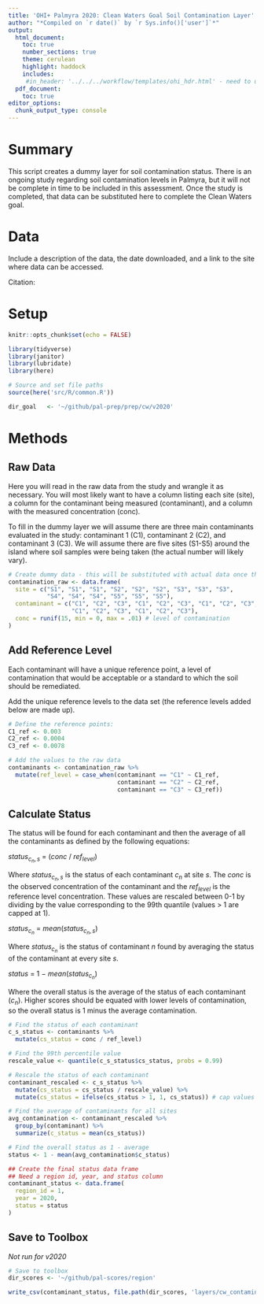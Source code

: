 ```yaml
---
title: 'OHI+ Palmyra 2020: Clean Waters Goal Soil Contamination Layer'
author: "*Compiled on `r date()` by `r Sys.info()['user']`*"
output: 
  html_document:
    toc: true
    number_sections: true
    theme: cerulean
    highlight: haddock
    includes: 
     #in_header: '../../../workflow/templates/ohi_hdr.html' - need to update this
  pdf_document:
    toc: true
editor_options: 
  chunk_output_type: console
---
```


# Summary 

This script creates a dummy layer for soil contamination status. There is an ongoing study regarding soil contamination levels in Palmyra, but it will not be complete in time to be included in this assessment. Once the study is completed, that data can be substituted here to complete the Clean Waters goal.  

# Data

Include a description of the data, the date downloaded, and a link to the site where data can be accessed.   

Citation:   

# Setup 

```r
knitr::opts_chunk$set(echo = FALSE)

library(tidyverse)
library(janitor)
library(lubridate)
library(here)

# Source and set file paths
source(here('src/R/common.R'))

dir_goal   <- '~/github/pal-prep/prep/cw/v2020'
```


# Methods 

## Raw Data

Here you will read in the raw data from the study and wrangle it as necessary. You will most likely want to have a column listing each site (site), a column for the contaminant being measured (contaminant), and a column with the measured concentration (conc).  

To fill in the dummy layer we will assume there are three main contaminants evaluated in the study: contaminant 1 (C1), contaminant 2 (C2), and contaminant 3 (C3). We will assume there are five sites (S1-S5) around the island where soil samples were being taken (the actual number will likely vary). 

```r

# Create dummy data - this will be substituted with actual data once the study is complete
contamination_raw <- data.frame(
  site = c("S1", "S1", "S1", "S2", "S2", "S2", "S3", "S3", "S3",
           "S4", "S4", "S4", "S5", "S5", "S5"),
  contaminant = c("C1", "C2", "C3", "C1", "C2", "C3", "C1", "C2", "C3",
                  "C1", "C2", "C3", "C1", "C2", "C3"),
  conc = runif(15, min = 0, max = .01) # level of contamination
)
```

## Add Reference Level

Each contaminant will have a unique reference point, a level of contamination that would be acceptable or a standard to which the soil should be remediated. 

Add the unique reference levels to the data set (the reference levels added below are made up).  

```r
# Define the reference points:
C1_ref <- 0.003
C2_ref <- 0.0004
C3_ref <- 0.0078

# Add the values to the raw data 
contaminants <- contamination_raw %>% 
  mutate(ref_level = case_when(contaminant == "C1" ~ C1_ref,
                               contaminant == "C2" ~ C2_ref,
                               contaminant == "C3" ~ C3_ref))
```


## Calculate Status

The status will be found for each contaminant and then the average of all the contaminants as defined by the following equations:  

$status_{c_{n},s}~=~(conc~/~ref_{level})$   

Where $status_{c_{n},s}$ is the status of each contaminant $c_{n}$ at site $s$. The $conc$ is the observed concentration of the contaminant and the $ref_{level}$ is the reference level concentration. These values are rescaled between 0-1 by dividing by the value corresponding to the 99th quantile (values > 1 are capped at 1).  

$status_{c_{n}}~=~mean(status_{c_{n},s})$  

Where $status_{c_{n}}$ is the status of contaminant $n$ found by averaging the status of the contaminant at every site $s$. 

$status~=~1~-~mean(status_{c_{n}})$ 

Where the overall status is the average of the status of each contaminant ($c_{n}$). Higher scores should be equated with lower levels of contamination, so the overall status is 1 minus the average contamination.  

```r

# Find the status of each contaminant
c_s_status <- contaminants %>% 
  mutate(cs_status = conc / ref_level)

# Find the 99th percentile value
rescale_value <- quantile(c_s_status$cs_status, probs = 0.99)

# Rescale the status of each contaminant 
contaminant_rescaled <- c_s_status %>% 
  mutate(cs_status = cs_status / rescale_value) %>% 
  mutate(cs_status = ifelse(cs_status > 1, 1, cs_status)) # cap values above 1 to 1

# Find the average of contaminants for all sites 
avg_contamination <- contaminant_rescaled %>% 
  group_by(contaminant) %>% 
  summarize(c_status = mean(cs_status))

# Find the overall status as 1 - average
status <- 1 - mean(avg_contamination$c_status)

## Create the final status data frame
## Need a region id, year, and status column 
contaminant_status <- data.frame(
  region_id = 1,
  year = 2020,
  status = status
)
```

## Save to Toolbox

*Not run for v2020*   

```r

# Save to toolbox
dir_scores <- '~/github/pal-scores/region'

write_csv(contaminant_status, file.path(dir_scores, 'layers/cw_contaminant_status.csv'))
```






